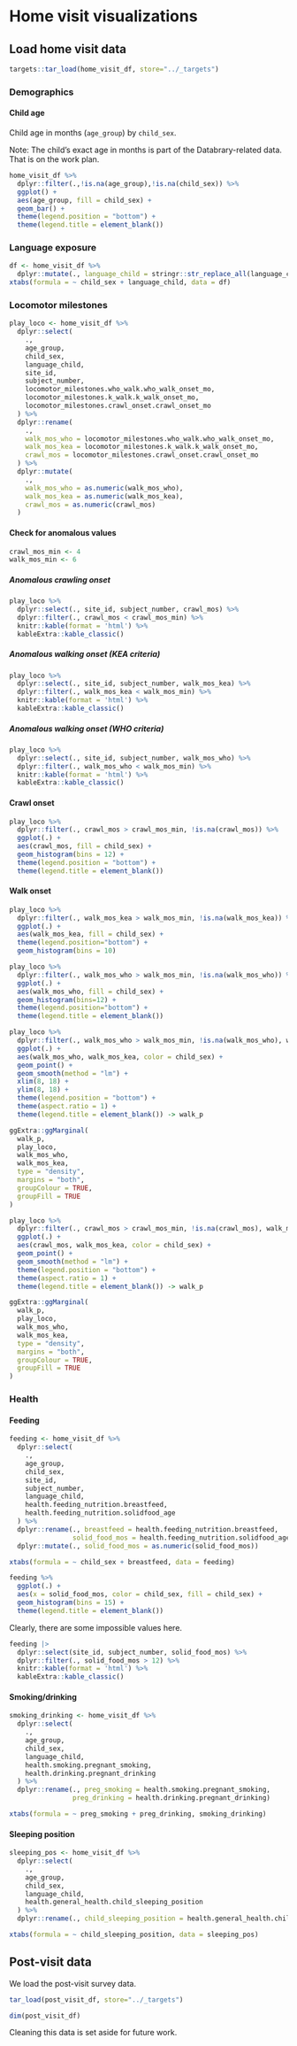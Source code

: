 # Home visit visualizations {-}

## Load home visit data {-}

```r
targets::tar_load(home_visit_df, store="../_targets")
```

### Demographics {-}

#### Child age {-}

Child age in months (`age_group`) by `child_sex`.

Note: The child's exact age in months is part of the Databrary-related data. 
That is on the work plan.

```r
home_visit_df %>%
  dplyr::filter(.,!is.na(age_group),!is.na(child_sex)) %>%
  ggplot() +
  aes(age_group, fill = child_sex) +
  geom_bar() +
  theme(legend.position = "bottom") +
  theme(legend.title = element_blank())
```

### Language exposure {-}

```r
df <- home_visit_df %>%
  dplyr::mutate(., language_child = stringr::str_replace_all(language_child, " ", "_"))
xtabs(formula = ~ child_sex + language_child, data = df)
```

### Locomotor milestones {-}

```r
play_loco <- home_visit_df %>%
  dplyr::select(
    .,
    age_group,
    child_sex,
    language_child,
    site_id,
    subject_number,
    locomotor_milestones.who_walk.who_walk_onset_mo,
    locomotor_milestones.k_walk.k_walk_onset_mo,
    locomotor_milestones.crawl_onset.crawl_onset_mo
  ) %>%
  dplyr::rename(
    .,
    walk_mos_who = locomotor_milestones.who_walk.who_walk_onset_mo,
    walk_mos_kea = locomotor_milestones.k_walk.k_walk_onset_mo,
    crawl_mos = locomotor_milestones.crawl_onset.crawl_onset_mo
  ) %>%
  dplyr::mutate(
    .,
    walk_mos_who = as.numeric(walk_mos_who),
    walk_mos_kea = as.numeric(walk_mos_kea),
    crawl_mos = as.numeric(crawl_mos)
  )
```

#### Check for anomalous values {-}

```r
crawl_mos_min <- 4
walk_mos_min <- 6
```


##### Anomalous crawling onset {-}

```r
play_loco %>%
  dplyr::select(., site_id, subject_number, crawl_mos) %>%
  dplyr::filter(., crawl_mos < crawl_mos_min) %>%
  knitr::kable(format = 'html') %>%
  kableExtra::kable_classic()
```

##### Anomalous walking onset (KEA criteria) {-}

```r
play_loco %>%
  dplyr::select(., site_id, subject_number, walk_mos_kea) %>%
  dplyr::filter(., walk_mos_kea < walk_mos_min) %>%
  knitr::kable(format = 'html') %>%
  kableExtra::kable_classic()
```

##### Anomalous walking onset (WHO criteria) {-}

```r
play_loco %>%
  dplyr::select(., site_id, subject_number, walk_mos_who) %>%
  dplyr::filter(., walk_mos_who < walk_mos_min) %>%
  knitr::kable(format = 'html') %>%
  kableExtra::kable_classic()
```

#### Crawl onset {-}

```r
play_loco %>%
  dplyr::filter(., crawl_mos > crawl_mos_min, !is.na(crawl_mos)) %>%
  ggplot(.) +
  aes(crawl_mos, fill = child_sex) +
  geom_histogram(bins = 12) +
  theme(legend.position = "bottom") +
  theme(legend.title = element_blank())
```

#### Walk onset {-}

```r
play_loco %>%
  dplyr::filter(., walk_mos_kea > walk_mos_min, !is.na(walk_mos_kea)) %>%
  ggplot(.) +
  aes(walk_mos_kea, fill = child_sex) +
  theme(legend.position="bottom") +
  geom_histogram(bins = 10)
```

```r
play_loco %>%
  dplyr::filter(., walk_mos_who > walk_mos_min, !is.na(walk_mos_who)) %>%
  ggplot(.) +
  aes(walk_mos_who, fill = child_sex) +
  geom_histogram(bins=12) +
  theme(legend.position="bottom") +
  theme(legend.title = element_blank())
```

```r
play_loco %>%
  dplyr::filter(., walk_mos_who > walk_mos_min, !is.na(walk_mos_who), walk_mos_kea > walk_mos_min, !is.na(walk_mos_kea)) %>%
  ggplot(.) +
  aes(walk_mos_who, walk_mos_kea, color = child_sex) +
  geom_point() +
  geom_smooth(method = "lm") +
  xlim(8, 18) +
  ylim(8, 18) +
  theme(legend.position = "bottom") +
  theme(aspect.ratio = 1) +
  theme(legend.title = element_blank()) -> walk_p

ggExtra::ggMarginal(
  walk_p,
  play_loco,
  walk_mos_who,
  walk_mos_kea,
  type = "density",
  margins = "both",
  groupColour = TRUE,
  groupFill = TRUE
)
```

```r
play_loco %>%
  dplyr::filter(., crawl_mos > crawl_mos_min, !is.na(crawl_mos), walk_mos_kea > walk_mos_min, !is.na(walk_mos_kea)) %>%
  ggplot(.) +
  aes(crawl_mos, walk_mos_kea, color = child_sex) +
  geom_point() +
  geom_smooth(method = "lm") +
  theme(legend.position = "bottom") +
  theme(aspect.ratio = 1) +
  theme(legend.title = element_blank()) -> walk_p

ggExtra::ggMarginal(
  walk_p,
  play_loco,
  walk_mos_who,
  walk_mos_kea,
  type = "density",
  margins = "both",
  groupColour = TRUE,
  groupFill = TRUE
)
```

### Health {-}

#### Feeding {-}

```r
feeding <- home_visit_df %>%
  dplyr::select(
    .,
    age_group,
    child_sex,
    site_id,
    subject_number,
    language_child,
    health.feeding_nutrition.breastfeed,
    health.feeding_nutrition.solidfood_age
  ) %>%
  dplyr::rename(., breastfeed = health.feeding_nutrition.breastfeed,
                solid_food_mos = health.feeding_nutrition.solidfood_age) %>%
  dplyr::mutate(., solid_food_mos = as.numeric(solid_food_mos))
```

```r
xtabs(formula = ~ child_sex + breastfeed, data = feeding)
```

```r
feeding %>%
  ggplot(.) +
  aes(x = solid_food_mos, color = child_sex, fill = child_sex) +
  geom_histogram(bins = 15) +
  theme(legend.title = element_blank())
```

Clearly, there are some impossible values here.

```r
feeding |>
  dplyr::select(site_id, subject_number, solid_food_mos) %>%
  dplyr::filter(., solid_food_mos > 12) %>%
  knitr::kable(format = 'html') %>%
  kableExtra::kable_classic()
```

#### Smoking/drinking {-}

```r
smoking_drinking <- home_visit_df %>%
  dplyr::select(
    .,
    age_group,
    child_sex,
    language_child,
    health.smoking.pregnant_smoking,
    health.drinking.pregnant_drinking
  ) %>%
  dplyr::rename(., preg_smoking = health.smoking.pregnant_smoking,
                preg_drinking = health.drinking.pregnant_drinking)

xtabs(formula = ~ preg_smoking + preg_drinking, smoking_drinking)
```

#### Sleeping position {-}

```r
sleeping_pos <- home_visit_df %>%
  dplyr::select(
    .,
    age_group,
    child_sex,
    language_child,
    health.general_health.child_sleeping_position
  ) %>%
  dplyr::rename(., child_sleeping_position = health.general_health.child_sleeping_position)

xtabs(formula = ~ child_sleeping_position, data = sleeping_pos)
```

## Post-visit data {-}

We load the post-visit survey data.

```r
tar_load(post_visit_df, store="../_targets")

dim(post_visit_df)
```

::: {.rmdnote}

Cleaning this data is set aside for future work.

:::